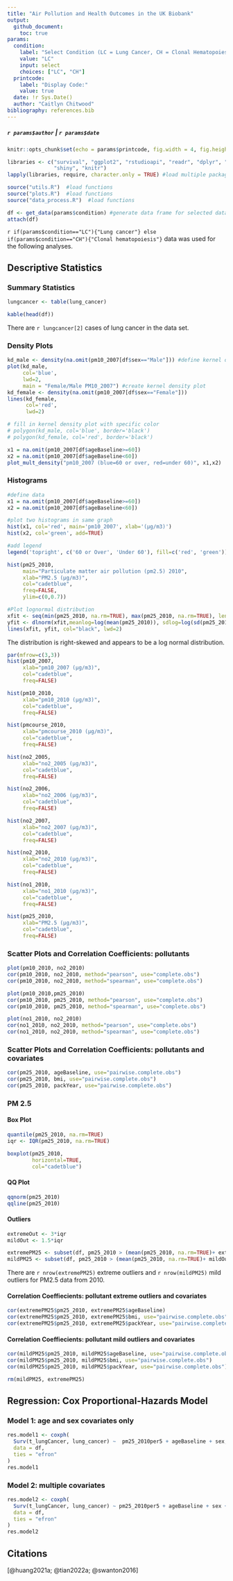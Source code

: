 ```yaml
---
title: "Air Pollution and Health Outcomes in the UK Biobank"
output:
  github_document:
    toc: true
params:
  condition:
    label: "Select Condition (LC = Lung Cancer, CH = Clonal Hematopoiesis)"
    value: "LC"
    input: select
    choices: ["LC", "CH"]
  printcode:
    label: "Display Code:"
    value: true
  date: !r Sys.Date()
  author: "Caitlyn Chitwood"
bibliography: references.bib
---
```


##### `r params$author` \| `r params$date`

```r
knitr::opts_chunk$set(echo = params$printcode, fig.width = 4, fig.height = 4)

libraries <- c("survival", "ggplot2", "rstudioapi", "readr", "dplyr", "data.table",
               "shiny", "knitr")
lapply(libraries, require, character.only = TRUE) #load multiple packages

source("utils.R")  #load functions
source("plots.R")  #load functions
source("data_process.R")  #load functions

```

```r

df <- get_data(params$condition) #generate data frame for selected data
attach(df)
```

`r if(params$condition=="LC"){"Lung cancer"} else if(params$condition=="CH"){"Clonal hematopoiesis"}` data was used for the following analyses.

## Descriptive Statistics

### Summary Statistics

```r
lungcancer <- table(lung_cancer)

kable(head(df))
```

There are `r lungcancer[2]` cases of lung cancer in the data set.

### Density Plots

```r
kd_male <- density(na.omit(pm10_2007[df$sex=="Male"])) #define kernel density
plot(kd_male,
     col='blue',
     lwd=2,
     main = "Female/Male PM10_2007") #create kernel density plot
kd_female <- density(na.omit(pm10_2007[df$sex=="Female"]))
lines(kd_female,
      col='red',
      lwd=2)

# fill in kernel density plot with specific color
# polygon(kd_male, col='blue', border='black')
# polygon(kd_female, col='red', border='black')
```

```r
x1 = na.omit(pm10_2007[df$ageBaseline>=60])
x2 = na.omit(pm10_2007[df$ageBaseline<60])
plot_mult_density("pm10_2007 (blue=60 or over, red=under 60)", x1,x2)
```

### Histograms

```r
#define data
x1 = na.omit(pm10_2007[df$ageBaseline>=60])
x2 = na.omit(pm10_2007[df$ageBaseline<60])

#plot two histograms in same graph
hist(x1, col='red', main='pm10_2007', xlab='(μg/m3)')
hist(x2, col='green', add=TRUE)

#add legend
legend('topright', c('60 or Over', 'Under 60'), fill=c('red', 'green'))
```

```r
hist(pm25_2010, 
     main="Particulate matter air pollution (pm2.5) 2010",
     xlab="PM2.5 (μg/m3)",
     col="cadetblue",
     freq=FALSE,
     ylim=c(0,0.7))

#Plot lognormal distribution
xfit <- seq(min(pm25_2010, na.rm=TRUE), max(pm25_2010, na.rm=TRUE), length=40)
yfit <- dlnorm(xfit,meanlog=log(mean(pm25_2010)), sdlog=log(sd(pm25_2010)))
lines(xfit, yfit, col="black", lwd=2)

```

The distribution is right-skewed and appears to be a log normal distribution.

```r
par(mfrow=c(3,3))
hist(pm10_2007, 
     xlab="pm10_2007 (μg/m3)",
     col="cadetblue",
     freq=FALSE)

hist(pm10_2010, 
     xlab="pm10_2010 (μg/m3)",
     col="cadetblue",
     freq=FALSE)

hist(pmcourse_2010, 
     xlab="pmcourse_2010 (μg/m3)",
     col="cadetblue",
     freq=FALSE)

hist(no2_2005, 
     xlab="no2_2005 (μg/m3)",
     col="cadetblue",
     freq=FALSE)

hist(no2_2006, 
     xlab="no2_2006 (μg/m3)",
     col="cadetblue",
     freq=FALSE)

hist(no2_2007, 
     xlab="no2_2007 (μg/m3)",
     col="cadetblue",
     freq=FALSE)

hist(no2_2010, 
     xlab="no2_2010 (μg/m3)",
     col="cadetblue",
     freq=FALSE)

hist(no1_2010, 
     xlab="no1_2010 (μg/m3)",
     col="cadetblue",
     freq=FALSE)

hist(pm25_2010, 
     xlab="PM2.5 (μg/m3)",
     col="cadetblue",
     freq=FALSE)
```

### Scatter Plots and Correlation Coefficients: pollutants

```r
plot(pm10_2010, no2_2010)
cor(pm10_2010, no2_2010, method="pearson", use="complete.obs")
cor(pm10_2010, no2_2010, method="spearman", use="complete.obs")
```

```r
plot(pm10_2010,pm25_2010)
cor(pm10_2010, pm25_2010, method="pearson", use="complete.obs")
cor(pm10_2010, pm25_2010, method="spearman", use="complete.obs")
```

```r
plot(no1_2010, no2_2010)
cor(no1_2010, no2_2010, method="pearson", use="complete.obs")
cor(no1_2010, no2_2010, method="spearman", use="complete.obs")
```

### Scatter Plots and Correlation Coefficients: pollutants and covariates

```r
cor(pm25_2010, ageBaseline, use="pairwise.complete.obs")
cor(pm25_2010, bmi, use="pairwise.complete.obs")
cor(pm25_2010, packYear, use="pairwise.complete.obs")
```

### PM 2.5

#### Box Plot

```r
quantile(pm25_2010, na.rm=TRUE)
iqr <- IQR(pm25_2010, na.rm=TRUE)

boxplot(pm25_2010, 
        horizontal=TRUE,
        col="cadetblue")
```

#### QQ Plot

```r
qqnorm(pm25_2010)
qqline(pm25_2010)
```

#### Outliers

```r
extremeOut <- 3*iqr
mildOut <- 1.5*iqr

extremePM25 <- subset(df, pm25_2010 > (mean(pm25_2010, na.rm=TRUE)+ extremeOut))
mildPM25 <- subset(df, pm25_2010 > (mean(pm25_2010, na.rm=TRUE)+ mildOut))
```

There are `r nrow(extremePM25)` extreme outliers and `r nrow(mildPM25)` mild outliers for PM2.5 data from 2010.

#### Correlation Coeffiecients: pollutant extreme outliers and covariates

```r
cor(extremePM25$pm25_2010, extremePM25$ageBaseline)
cor(extremePM25$pm25_2010, extremePM25$bmi, use="pairwise.complete.obs")
cor(extremePM25$pm25_2010, extremePM25$packYear, use="pairwise.complete.obs")
```

#### Correlation Coeffiecients: pollutant mild outliers and covariates

```r
cor(mildPM25$pm25_2010, mildPM25$ageBaseline, use="pairwise.complete.obs")
cor(mildPM25$pm25_2010, mildPM25$bmi, use="pairwise.complete.obs")
cor(mildPM25$pm25_2010, mildPM25$packYear, use="pairwise.complete.obs")

rm(mildPM25, extremePM25)
```

## Regression: Cox Proportional-Hazards Model

### Model 1: age and sex covariates only

```r
res.model1 <- coxph(
  Surv(t_lungCancer, lung_cancer) ~  pm25_2010per5 + ageBaseline + sex,
  data = df,
  ties = "efron"
)
res.model1
```

### Model 2: multiple covariates

```r
res.model2 <- coxph(
  Surv(t_lungCancer, lung_cancer) ~ pm25_2010per5 + ageBaseline + sex + householdIncomeCat + education + bmi + smokingCat +  exposeSmokeHomeRaw,
  data = df,
  ties = "efron"
)
res.model2
```

## Citations

[@huang2021a; @tian2022a; @swanton2016]
